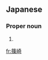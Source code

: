 ==Japanese==
{{ja-kanjitab|しの|さき|k2=ざき|yomi=k|r=y}}

===Proper noun===
{{ja-pos|しのざき|proper}}

# {{surname|lang=ja|sort=しのざき}}

[[fr:篠崎]]